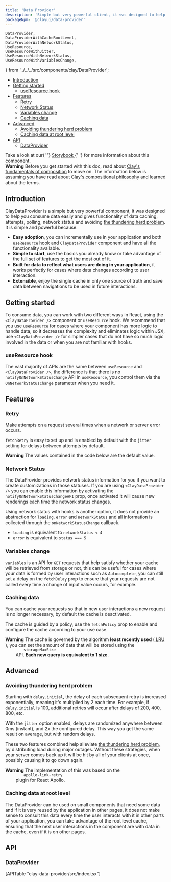 ```yaml
---
title: 'Data Provider'
description: 'Simple but very powerful client, it was designed to help you consume data easily.'
packageNpm: '@clayui/data-provider'
---
```


	DataProvider,
	DataProviderWithCacheRootLevel,
	DataProviderWithNetworkStatus,
	UseResource,
	UseResourceWithJitter,
	UseResourceWithNetworkStatus,
	UseResourceWithVariablesChange,
} from '../../../src/components/clay/DataProvider';

<div class="nav-toc-absolute">
<div class="nav-toc">

-   [Introduction](#introduction)
-   [Getting started](#getting-started)
    -   [useResource hook](#useresource-hook)
-   [Features](#features)
    -   [Retry](#retry)
    -   [Network Status](#network-Status)
    -   [Variables change](#variables-change)
    -   [Caching data](#caching-data)
-   [Advanced](#advanced)
    -   [Avoiding thundering herd problem](#avoiding-thundering-herd-problem)
    -   [Caching data at root level](#caching-data-at-root-level)
-   [API](#api)
    -   [DataProvider](#dataprovider)

</div>
</div>

<div class="clay-site-alert alert alert-warning">
	Take a look at our{' '}
	<a href="https://storybook-clayui.netlify.com/?path=/story/claydataprovider--with-polling">
		Storybook
	</a>{' '}
	for more information about this component.
</div>

<div class="clay-site-alert alert alert-warning">
	<strong class="lead">Warning</strong>
	Before you get started with this doc, read about <a href="/foundations/composing.html" target="_blank">Clay's fundamentals of composition</a> to move on. The information below is assuming you have read about <a href="/foundations/composing.html" target="_blank">Clay's compositional philosophy</a> and learned about the terms.
</div>

## Introduction

ClayDataProvider is a simple but very powerful component, it was designed to help you consume data easily and gives functionality of data caching, attempts, polling, network status and avoiding [the thundering herd problem](https://en.wikipedia.org/wiki/Thundering_herd_problem). It is simple and powerful because:

-   **Easy adoption**, you can incrementally use in your application and both `useResource` hook and `ClayDataProvider` component and have all the functionality available.
-   **Simple to start**, use the basics you already know or take advantage of the full set of features to get the most out of it.
-   **Built for data to reflect what users are doing in your application**, it works perfectly for cases where data changes according to user interaction.
-   **Extensible**, enjoy the single cache in only one source of truth and save data between navigations to be used in future interactions.

## Getting started

To consume data, you can work with two different ways in React, using the `<ClayDataProvider />` component or `useResource` hook. We recommend that you use `useResource` for cases where your component has more logic to handle data, so it decreases the complexity and eliminates logic within JSX, use `<ClayDataProvider />` for simpler cases that do not have so much logic involved in the data or when you are not familiar with hooks.

<DataProvider />

### useResource hook

The vast majority of APIs are the same between `useResource` and `<ClayDataProvider />`, the difference is that there is no `notifyOnNetworkStatusChange` API in `useResource`, you control them via the `OnNetworkStatusChange` parameter when you need it.

<UseResource />

## Features

### Retry

Make attempts on a request several times when a network or server error occurs.

`fetchRetry` is easy to set up and is enabled by default with the `jitter` setting for delays between attempts by default.

<div class="clay-site-alert alert alert-warning">
	<strong class="lead">Warning</strong>
	The values ​​contained in the code below are the default value.
</div>

<UseResourceWithJitter />

### Network Status

The DataProvider provides network status information for you if you want to create customizations in those statuses. If you are using `<ClayDataProvider />` you can enable this information by activating the `notifyOnNetworkStatusChangeAPI` prop, once activated it will cause new renderings each time the network status changes.

<DataProviderWithNetworkStatus />

Using network status with hooks is another option, it does not provide an abstraction for `loading`, `error` and `networkStatus` and all information is collected through the `onNetworkStatusChange` callback.

-   `loading` is equivalent to `networkStatus < 4`
-   `error` is equivalent to `status === 5`

<UseResourceWithNetworkStatus />

### Variables change

`variables` is an API for `GET` requests that help satisfy whether your cache will be retrieved from storage or not, this can be useful for cases where your data is formed by user interactions such as `Autocomplete`, you can still set a delay on the `fetchDelay` prop to ensure that your requests are not called every time a change of input value occurs, for example.

<UseResourceWithVariablesChange />

### Caching data

You can cache your requests so that in new user interactions a new request is no longer necessary, by default the cache is deactivated.

The cache is guided by a policy, use the `fetchPolicy` prop to enable and configure the cache according to your use case.

<div class="clay-site-alert alert alert-warning">
	<strong class="lead">Warning</strong>
	The cache is governed by the algorithm <b>least recently used</b> (<a href="https://en.wikipedia.org/wiki/Cache_replacement_policies#Least_recently_used_(LRU)">
		LRU
	</a>), you can set the amount of data that will be stored using the <code class="language-text">
		storageMaxSize
	</code> API. <b>Each new query is equivalent to 1 size</b>.
</div>

## Advanced

### Avoiding thundering herd problem

Starting with `delay.initial`, the delay of each subsequent retry is increased exponentially, meaning it's multiplied by 2 each time. For example, if `delay.initial` is 100, additional retries will occur after delays of 200, 400, 800, etc.

With the `jitter` option enabled, delays are randomized anywhere between 0ms (instant), and 2x the configured delay. This way you get the same result on average, but with random delays.

These two features combined help alleviate [the thundering herd problem](https://en.wikipedia.org/wiki/Thundering_herd_problem), by distributing load during major outages. Without these strategies, when your server comes back up it will be hit by all of your clients at once, possibly causing it to go down again.

<div class="clay-site-alert alert alert-warning">
	<strong class="lead">Warning</strong>
	The implementation of this was based on the <code class="language-text">
		apollo-link-retry
	</code> plugin for React Apollo.
</div>

### Caching data at root level

The DataProvider can be used on small components that need some data and if it is very reused by the application in other pages, it does not make sense to consult this data every time the user interacts with it in other parts of your application, you can take advantage of the root level cache, ensuring that the next user interactions in the component are with data in the cache, even if it is on other pages.

<DataProviderWithCacheRootLevel />

## API

### DataProvider

<div>[APITable "clay-data-provider/src/index.tsx"]</div>
